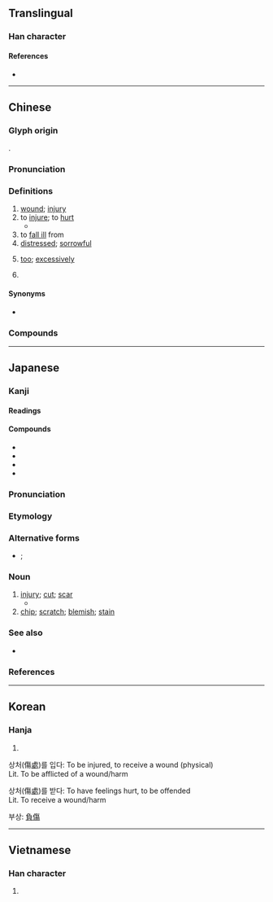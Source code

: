 {{also|伤}}
{{character info/new}}
==Translingual==

===Han character===
{{Han char|rn=9|rad=人|as=11|sn=13|four=28227|canj=OOAH|ids=⿰亻𬀷}}

====References====
* {{Han ref|kx=0115.010|dkj=01029|dj=0244.070|hdz=10211.090|uh=50B7|ud=20663|bh=B6CB|bd=46795}}

----

==Chinese==
{{zh-forms|s=伤}}

===Glyph origin===
{{Han etym}}
{{Han compound|人|𥏻|ls=psc|c1=s|c2=p}}.

===Pronunciation===
{{zh-pron
|m=shāng
|c=soeng1
|h=pfs=sông
|md=siŏng
|mn=qz,tw,xm:siong/zz:siang/qz,tw,xm:siuⁿ/zz:sioⁿ
|mn_note=siong/siang - literary; siuⁿ/sioⁿ - vernacular
|w=1saan
|mc=y
|oc=y
|cat=n,v,a,mn:adv,pn
}}

===Definitions===
{{zh-hanzi}}

# [[wound]]; [[injury]]
# to [[injure]]; to [[hurt]]
#* {{zh-x|我 又 要 叫 你 和 女人 彼此 為{wéi} 仇；你 的 後裔 和 女人 的 後裔 也 彼此 為{wéi} 仇。女人 的 後裔 要 傷 你 的 頭；你 要 傷 他 的 腳跟。|And I will put enmity between thee and the woman, and between thy seed and her seed; it shall '''bruise''' thy head, and thou shalt '''bruise''' his heel.|ref={{w2|zh|新標點和合本}} ([[w:Chinese Union Version|Chinese Union Version with New Punctuation]]), {{lang|zh|創世記}} (Genesis) 3:15}}
# to [[fall ill]] from
# [[distressed]]; [[sorrowful]]
# {{lb|zh|Min Nan}} [[too]]; [[excessively]]
# {{surname|lang=zh}}

====Synonyms====
* {{sense|too}}
{{zh-dial|太}}

===Compounds===
{{zh-der|傷亡|傷兵|傷害|傷心|傷悲|傷悼|傷惱筋|傷殘|傷殘人奧運會|傷熱|傷疤|傷病員|傷神|傷者|傷腦筋|傷財|傷風|割傷|傷化敗俗|傷藥|傷痕纍纍|傷感|刮傷|傷感情|傷食|七損八傷|中傷|傷酒|傷弓之鳥|哀而不傷|傷寒論|傷寒|傷損|不傷脾胃|傷亡枕藉|刀傷|傷單|傷害保險|心傷|傷時感事|不死即傷|兩敗俱傷|憂傷|傷懷|亂俗傷風|傷屈|惋傷|刺傷|悽傷|吃傷了|悲秋傷春|悲傷|怛傷|傷痕累累|傷和氣|不傷|傷痍|傷耗|傷痕|傷身|感傷|傷氣|傷口|傷痕文學|傷天害理|外傷|傷勢|傷科|悲傷感|何傷|傷人|傷患|傷害罪|對景傷情|五勞七傷|出口傷人|傷員|失飢傷飽|傷殘人|內傷|憂能傷人|傷逝|不傷天理|勞傷|傷號|傷痛|受傷|傷俘|傷風敗俗|哀傷|傷情|勞民傷財|努傷|創傷|凍傷|二度燒傷|傷筋動骨|傷生|傷心慘目|傷嗟|傷元氣|工傷|碰傷|扭傷|死傷相藉|視人如傷|敗俗傷風|敗俗傷化|視民如傷|殺傷力|物傷其類|殺傷|拉傷|擊傷|毀傷|睹物傷情|故自傷殘|損傷|視人畏傷|燒傷|穀賤傷農|歎傷|無傷大雅|打傷|操刀傷錦|暗箭傷人|砍傷|砸傷|破傷風|死傷|瘀傷|有傷風化|皮肉之傷|療傷|摔傷|探傷|睹景傷情|救死扶傷|灼傷|斑疹傷寒|死傷相枕|燙傷|敗化傷風|無傷|折傷|撞傷|毆傷|挫傷|擦傷|暗傷|重傷風|立雪神傷|遍體鱗傷|裹傷|觸物傷情|黯然神傷|重傷|言多傷行|鱗傷|負傷|腸傷寒|養虎傷身|輕傷|養傷|觸景傷懷|重傷罪|過失傷害|非死即傷|電傷|驗傷|運動傷害|迴腸傷氣|跌打損傷|自傷|誤傷|腦挫傷|觸目傷心|觸景傷情|螫傷|致命傷}}

----

==Japanese==

===Kanji===
{{ja-kanji|grade=6|rs=人11}}

====Readings====
{{ja-readings
|goon=しょう<しやう
|kanon=しょう<しやう
|kun=きず-, いた-む, いた-める
}}

====Compounds====
* {{ja-r|傷%心|しょう%しん|[[broken]] [[heart]]}}
* {{ja-r|傷%害|しょう%がい|injury}}
* {{ja-r|損%傷|そん%しょう|injury}}
* {{ja-r|負%傷|ふ%しょう|[[wound]]}}

===Pronunciation===
{{ja-pron|y=k|きず|acc=0|acc_ref=SMK2}}

===Etymology===
{{ja-kanjitab|きず|yomi=k}}
{{rfe|ja}}

===Alternative forms===
* {{ja-l|瑕}}; {{ja-l|疵}}

===Noun===
{{ja-noun|きず|キズ}}

# [[injury]]; [[cut]]; [[scar]]
#* {{quote-book||date=Feb 3 2012||{{lang|ja|闇の隆盛}}|trans-title=Dark Ascension|publisher={{w|Wizards of the Coast}}|chapter={{ruby|{{lang|ja|[叫](さけ)び[霊](れい)}}}}|trans-chapter=Shriekgeist|||{{ja-usex|肉%体の'''傷'''は容%易く癒える。精%神の'''傷'''は取り返しがつかない。|^にく%たい の '''きず''' は た%やすく いえる。^せい%しん の '''きず''' は とりかえし が つかない。|'''Wounds''' of the flesh are easy to heal. '''Wounds''' of the mind may never be undone.}}|language=Japanese}}
# [[chip]]; [[scratch]]; [[blemish]]; [[stain]]

===See also===
* {{ja-r|怪%我|け%が}}

===References===
<references/>

----

==Korean==

===Hanja===
{{ko-hanja|hangeul=상|rv=sang|mr=sang}}

# {{defn|lang=ko|sort=人11}}

상처(傷[[處]])를 입다: 
To be injured, to receive a wound (physical)<br>
Lit. To be afflicted of a wound/harm

상처(傷[[處]])를 받다: 
To have feelings hurt, to be offended<br>
Lit. To receive a wound/harm

부상: [[負傷]]
----

==Vietnamese==

===Han character===
{{vi-hantu|thương|rs=人11}}

# {{defn|lang=vi|sort=人11}}